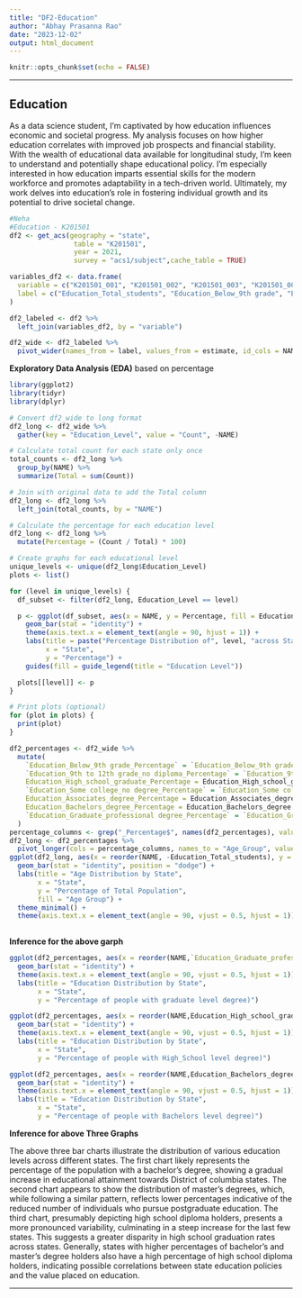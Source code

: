 ```yaml
---
title: "DF2-Education"
author: "Abhay Prasanna Rao"
date: "2023-12-02"
output: html_document
---
```


```r
knitr::opts_chunk$set(echo = FALSE)
```

------------------------------------------------------------------------

## Education

As a data science student, I'm captivated by how education influences economic and societal progress. My analysis focuses on how higher education correlates with improved job prospects and financial stability. With the wealth of educational data available for longitudinal study, I'm keen to understand and potentially shape educational policy. I'm especially interested in how education imparts essential skills for the modern workforce and promotes adaptability in a tech-driven world. Ultimately, my work delves into education's role in fostering individual growth and its potential to drive societal change.

```r
#Neha
#Education - K201501
df2 <- get_acs(geography = "state", 
                table = "K201501", 
                year = 2021, 
                survey = "acs1/subject",cache_table = TRUE)

variables_df2 <- data.frame(
  variable = c("K201501_001", "K201501_002", "K201501_003", "K201501_004", "K201501_005", "K201501_006", "K201501_007", "K201501_008"),
  label = c("Education_Total_students", "Education_Below_9th grade", "Education_9th to 12th grade_no diploma", "Education_High_school_graduate", "Education_Some college_no degree", "Education_Associates_degree", "Education_Bachelors_degree", "Education_Graduate_professional degree")
)

df2_labeled <- df2 %>%
  left_join(variables_df2, by = "variable")

df2_wide <- df2_labeled %>%
  pivot_wider(names_from = label, values_from = estimate, id_cols = NAME)
```

**Exploratory Data Analysis (EDA)** based on percentage

```r
library(ggplot2)
library(tidyr)
library(dplyr)

# Convert df2_wide to long format
df2_long <- df2_wide %>%
  gather(key = "Education_Level", value = "Count", -NAME)

# Calculate total count for each state only once
total_counts <- df2_long %>%
  group_by(NAME) %>%
  summarize(Total = sum(Count)) 

# Join with original data to add the Total column
df2_long <- df2_long %>%
  left_join(total_counts, by = "NAME")

# Calculate the percentage for each education level
df2_long <- df2_long %>%
  mutate(Percentage = (Count / Total) * 100)

# Create graphs for each educational level
unique_levels <- unique(df2_long$Education_Level)
plots <- list()

for (level in unique_levels) {
  df_subset <- filter(df2_long, Education_Level == level)

  p <- ggplot(df_subset, aes(x = NAME, y = Percentage, fill = Education_Level)) +
    geom_bar(stat = "identity") +
    theme(axis.text.x = element_text(angle = 90, hjust = 1)) +
    labs(title = paste("Percentage Distribution of", level, "across States"), 
         x = "State", 
         y = "Percentage") +
    guides(fill = guide_legend(title = "Education Level"))

  plots[[level]] <- p
}

# Print plots (optional)
for (plot in plots) {
  print(plot)
}

```

```r
df2_percentages <- df2_wide %>%
  mutate(
    `Education_Below_9th grade_Percentage` = `Education_Below_9th grade` / Education_Total_students * 100,
    `Education_9th to 12th grade_no diploma_Percentage` = `Education_9th to 12th grade_no diploma` / Education_Total_students * 100,
    Education_High_school_graduate_Percentage = Education_High_school_graduate / Education_Total_students * 100,
    `Education_Some college_no degree_Percentage` = `Education_Some college_no degree` / Education_Total_students * 100,
    Education_Associates_degree_Percentage = Education_Associates_degree / Education_Total_students * 100,
    Education_Bachelors_degree_Percentage = Education_Bachelors_degree / Education_Total_students * 100,
    `Education_Graduate_professional degree_Percentage` = `Education_Graduate_professional degree` / Education_Total_students * 100
  )
percentage_columns <- grep("_Percentage$", names(df2_percentages), value = TRUE)
df2_long <- df2_percentages %>%
  pivot_longer(cols = percentage_columns, names_to = "Age_Group", values_to = "Percentage")
ggplot(df2_long, aes(x = reorder(NAME, -Education_Total_students), y = Percentage, fill = Age_Group)) +
  geom_bar(stat = "identity", position = "dodge") +
  labs(title = "Age Distribution by State",
       x = "State",
       y = "Percentage of Total Population",
       fill = "Age Group") +
  theme_minimal() +
  theme(axis.text.x = element_text(angle = 90, vjust = 0.5, hjust = 1)) 
 
```
**Inference for the above garph**




```r
ggplot(df2_percentages, aes(x = reorder(NAME,`Education_Graduate_professional degree_Percentage`, mean), y = `Education_Graduate_professional degree_Percentage`)) +
  geom_bar(stat = "identity") +
  theme(axis.text.x = element_text(angle = 90, vjust = 0.5, hjust = 1)) +
  labs(title = "Education Distribution by State",
       x = "State",
       y = "Percentage of people with graduate level degree)")

```
```r
ggplot(df2_percentages, aes(x = reorder(NAME,Education_High_school_graduate_Percentage, mean), y = Education_High_school_graduate_Percentage)) +
  geom_bar(stat = "identity") +
  theme(axis.text.x = element_text(angle = 90, vjust = 0.5, hjust = 1)) +
  labs(title = "Education Distribution by State",
       x = "State",
       y = "Percentage of people with High_School level degree)")


```
```r
ggplot(df2_percentages, aes(x = reorder(NAME,Education_Bachelors_degree_Percentage, mean), y = Education_Bachelors_degree_Percentage)) +
  geom_bar(stat = "identity") +
  theme(axis.text.x = element_text(angle = 90, vjust = 0.5, hjust = 1)) +
  labs(title = "Education Distribution by State",
       x = "State",
       y = "Percentage of people with Bachelors level degree)")

```
**Inference for above Three Graphs**

The above three bar charts illustrate the distribution of various education levels across different states. The first chart likely represents the percentage of the population with a bachelor's degree, showing a gradual increase in educational attainment towards District of columbia states. The second chart appears to show the distribution of master's degrees, which, while following a similar pattern, reflects lower percentages indicative of the reduced number of individuals who pursue postgraduate education. The third chart, presumably depicting high school diploma holders, presents a more pronounced variability, culminating in a steep increase for the last few states. This suggests a greater disparity in high school graduation rates across states. Generally, states with higher percentages of bachelor's and master's degree holders also have a high percentage of high school diploma holders, indicating possible correlations between state education policies and the value placed on education.

------------------------------------------------------------------------